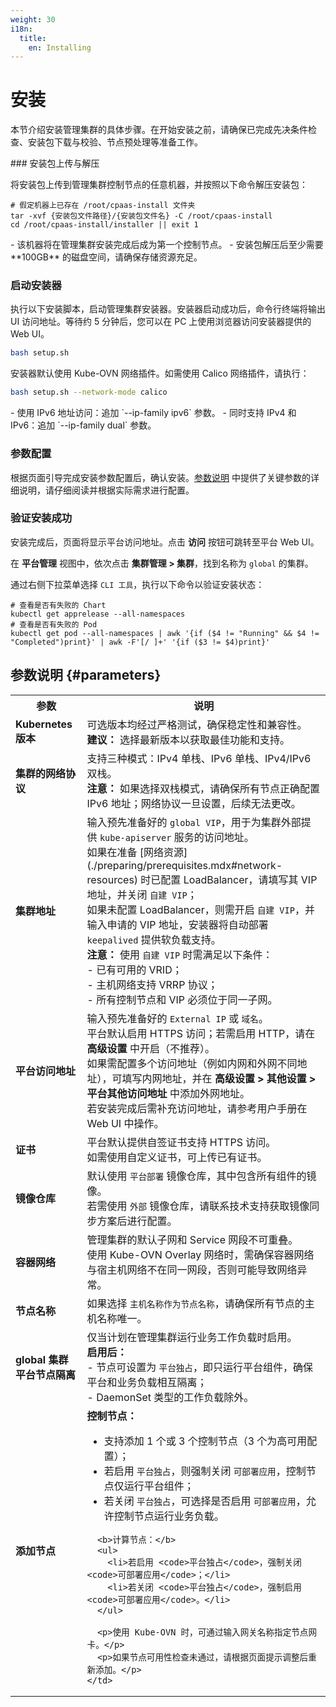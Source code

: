 ```yaml
---
weight: 30
i18n:
  title:
    en: Installing
---
```


# 安装

本节介绍安装管理集群的具体步骤。在开始安装之前，请确保已完成先决条件检查、安装包下载与校验、节点预处理等准备工作。


<Steps>
### 安装包上传与解压

将安装包上传到管理集群控制节点的任意机器，并按照以下命令解压安装包：

```shell
# 假定机器上已存在 /root/cpaas-install 文件夹
tar -xvf {安装包文件路径}/{安装包文件名} -C /root/cpaas-install
cd /root/cpaas-install/installer || exit 1
```

<Directive type="info" title="INFO">
- 该机器将在管理集群安装完成后成为第一个控制节点。
- 安装包解压后至少需要 **100GB** 的磁盘空间，请确保存储资源充足。
</Directive>

### 启动安装器

执行以下安装脚本，启动管理集群安装器。安装器启动成功后，命令行终端将输出 UI 访问地址。等待约 5 分钟后，您可以在 PC 上使用浏览器访问安装器提供的 Web UI。

```bash
bash setup.sh
```

安装器默认使用 Kube-OVN 网络插件。如需使用 Calico 网络插件，请执行：

```bash
bash setup.sh --network-mode calico
```

<Directive type="note" title="其他参数">
- 使用 IPv6 地址访问：追加 `--ip-family ipv6` 参数。
- 同时支持 IPv4 和 IPv6：追加 `--ip-family dual` 参数。
</Directive>

### 参数配置

根据页面引导完成安装参数配置后，确认安装。[参数说明](#parameters) 中提供了关键参数的详细说明，请仔细阅读并根据实际需求进行配置。

### 验证安装成功

安装完成后，页面将显示平台访问地址。点击 **访问** 按钮可跳转至平台 Web UI。

在 **平台管理** 视图中，依次点击 **集群管理 > 集群**，找到名称为 `global` 的集群。

通过右侧下拉菜单选择 `CLI 工具`，执行以下命令以验证安装状态：

```shell
# 查看是否有失败的 Chart
kubectl get apprelease --all-namespaces
# 查看是否有失败的 Pod
kubectl get pod --all-namespaces | awk '{if ($4 != "Running" && $4 != "Completed")print}' | awk -F'[/ ]+' '{if ($3 != $4)print}'
```
</Steps>


## 参数说明 \{#parameters}

<table>
  <tr>
    <th style={{ whiteSpace: 'nowrap' }}>参数</th>
    <th style={{ whiteSpace: 'nowrap' }}>说明</th>
  </tr>
  <tr>
    <td><b>Kubernetes 版本</b></td>
    <td>
      可选版本均经过严格测试，确保稳定性和兼容性。<br />
      <b>建议：</b> 选择最新版本以获取最佳功能和支持。
    </td>
  </tr>
  <tr>
    <td><b>集群的网络协议</b></td>
    <td>
      支持三种模式：IPv4 单栈、IPv6 单栈、IPv4/IPv6 双栈。<br />
      <b>注意：</b> 如果选择双栈模式，请确保所有节点正确配置 IPv6 地址；网络协议一旦设置，后续无法更改。
    </td>
  </tr>
  <tr>
    <td><b>集群地址</b></td>
    <td>
      输入预先准备好的 <code>global VIP</code>，用于为集群外部提供 <code>kube-apiserver</code> 服务的访问地址。<br />
      如果在准备 [网络资源](./preparing/prerequisites.mdx#network-resources) 时已配置 LoadBalancer，请填写其 VIP 地址，并关闭 <code>自建 VIP</code>；<br />
      如果未配置 LoadBalancer，则需开启 <code>自建 VIP</code>，并输入申请的 VIP 地址，安装器将自动部署 <code>keepalived</code> 提供软负载支持。<br />
      <b>注意：</b> 使用 <code>自建 VIP</code> 时需满足以下条件：<br />
      - 已有可用的 VRID；<br />
      - 主机网络支持 VRRP 协议；<br />
      - 所有控制节点和 VIP 必须位于同一子网。
    </td>
  </tr>
  <tr>
    <td><b>平台访问地址</b></td>
    <td>
      输入预先准备好的 <code>External IP</code> 或 <code>域名</code>。<br />
      平台默认启用 HTTPS 访问；若需启用 HTTP，请在 <b>高级设置</b> 中开启（不推荐）。<br />
      如果需配置多个访问地址（例如内网和外网不同地址），可填写内网地址，并在 <b>高级设置 &gt; 其他设置 &gt; 平台其他访问地址</b> 中添加外网地址。<br />
      若安装完成后需补充访问地址，请参考用户手册在 Web UI 中操作。
    </td>
  </tr>
  <tr>
    <td><b>证书</b></td>
    <td>
      平台默认提供自签证书支持 HTTPS 访问。<br />
      如需使用自定义证书，可上传已有证书。
    </td>
  </tr>
  <tr>
    <td><b>镜像仓库</b></td>
    <td>
      默认使用 <code>平台部署</code> 镜像仓库，其中包含所有组件的镜像。<br />
      若需使用 <code>外部</code> 镜像仓库，请联系技术支持获取镜像同步方案后进行配置。
    </td>
  </tr>
  <tr>
    <td><b>容器网络</b></td>
    <td>
      管理集群的默认子网和 Service 网段不可重叠。<br />
      使用 Kube-OVN Overlay 网络时，需确保容器网络与宿主机网络不在同一网段，否则可能导致网络异常。
    </td>
  </tr>
  <tr>
    <td><b>节点名称</b></td>
    <td>
      如果选择 <code>主机名称作为节点名称</code>，请确保所有节点的主机名称唯一。
    </td>
  </tr>
  <tr>
    <td><b>global 集群平台节点隔离</b></td>
    <td>
      仅当计划在管理集群运行业务工作负载时启用。<br />
      <b>启用后：</b><br />
      - 节点可设置为 <code>平台独占</code>，即只运行平台组件，确保平台和业务负载相互隔离；<br />
      - DaemonSet 类型的工作负载除外。
    </td>
  </tr>
  <tr>
    <td><b>添加节点</b></td>
    <td>
      <b>控制节点：</b>
      <ul>
        <li>支持添加 1 个或 3 个控制节点（3 个为高可用配置）；</li>
        <li>若启用 <code>平台独占</code>，则强制关闭 <code>可部署应用</code>，控制节点仅运行平台组件；</li>
        <li>若关闭 <code>平台独占</code>，可选择是否启用 <code>可部署应用</code>，允许控制节点运行业务负载。</li>
      </ul>

      <b>计算节点：</b>
      <ul>
        <li>若启用 <code>平台独占</code>，强制关闭 <code>可部署应用</code>；</li>
        <li>若关闭 <code>平台独占</code>，强制启用 <code>可部署应用</code>。</li>
      </ul>

      <p>使用 Kube-OVN 时，可通过输入网关名称指定节点网卡。</p>
      <p>如果节点可用性检查未通过，请根据页面提示调整后重新添加。</p>
    </td>
  </tr>
</table>
